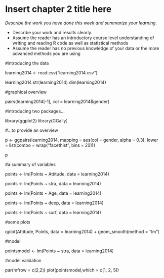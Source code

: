 # Insert chapter 2 title here

*Describe the work you have done this week and summarize your learning.*

- Describe your work and results clearly. 
- Assume the reader has an introductory course level understanding of writing and reading R code as well as statistical methods
- Assume the reader has no previous knowledge of your data or the more advanced methods you are using  

#introducing the data

learning2014 <- read.csv("learning2014.csv")

learning2014
str(learning2014)
dim(learning2014)

#graphical overview

pairs(learning2014[-1], col = learning2014$gender)

#introducing two packages...

library(ggplot2)
library(GGally)

#...to provide an overview

p <- ggpairs(learning2014, mapping = aes(col = gender, alpha = 0.3), lower = list(combo = wrap("facethist", bins = 20)))

p

#a summary of variables

points <- lm(Points ~ Attitude, data = learning2014)

points <- lm(Points ~ stra, data = learning2014)

points <- lm(Points ~ Age, data = learning2014)

points <- lm(Points ~ deep, data = learning2014)

points <- lm(Points ~ surf, data = learning2014)

#some plots

qplot(Attitude, Points, data = learning2014) + geom_smooth(method = "lm")

#model

pointsmodel <- lm(Points ~ stra, data = learning2014)


#model validation

par(mfrow = c(2,2))
plot(pointsmodel,which = c(1, 2, 5))


